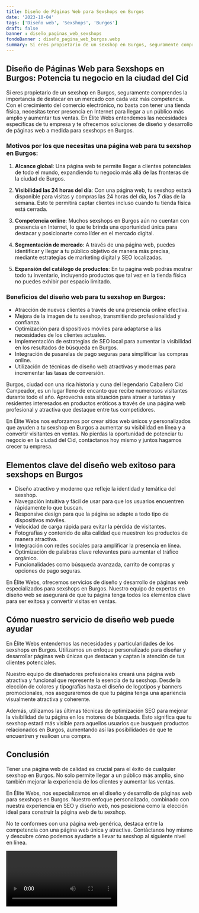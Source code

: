 ```yaml
---
title: Diseño de Páginas Web para Sexshops en Burgos
date: '2023-10-04'
tags: ['Diseño web', 'Sexshops', 'Burgos']
draft: false
banner : diseño_paginas_web_sexshops
fondoBanner : diseño_pagina_web_burgos.webp
summary: Si eres propietario de un sexshop en Burgos, seguramente comprendes la importancia de destacar en un mercado con cada vez más competencia. Con el crecimiento del comercio electrónico, no basta con tener una tienda física, necesitas tener presencia en Internet para llegar a un público más amplio y aumentar tus ventas. En Élite Webs entendemos las necesidades específicas de tu empresa y te ofrecemos soluciones de diseño y desarrollo de páginas web a medida para sexshops en Burgos.
---
```


## Diseño de Páginas Web para Sexshops en Burgos: Potencia tu negocio en la ciudad del Cid

Si eres propietario de un sexshop en Burgos, seguramente comprendes la importancia de destacar en un mercado con cada vez más competencia. Con el crecimiento del comercio electrónico, no basta con tener una tienda física, necesitas tener presencia en Internet para llegar a un público más amplio y aumentar tus ventas. En Élite Webs entendemos las necesidades específicas de tu empresa y te ofrecemos soluciones de diseño y desarrollo de páginas web a medida para sexshops en Burgos.

### Motivos por los que necesitas una página web para tu sexshop en Burgos:

1. **Alcance global**: Una página web te permite llegar a clientes potenciales de todo el mundo, expandiendo tu negocio más allá de las fronteras de la ciudad de Burgos.

2. **Visibilidad las 24 horas del día**: Con una página web, tu sexshop estará disponible para visitas y compras las 24 horas del día, los 7 días de la semana. Esto te permitirá captar clientes incluso cuando tu tienda física está cerrada.

3. **Competencia online**: Muchos sexshops en Burgos aún no cuentan con presencia en Internet, lo que te brinda una oportunidad única para destacar y posicionarte como líder en el mercado digital.

4. **Segmentación de mercado**: A través de una página web, puedes identificar y llegar a tu público objetivo de manera más precisa, mediante estrategias de marketing digital y SEO localizadas.

5. **Expansión del catálogo de productos**: En tu página web podrás mostrar todo tu inventario, incluyendo productos que tal vez en la tienda física no puedes exhibir por espacio limitado.

### Beneficios del diseño web para tu sexshop en Burgos:

- Atracción de nuevos clientes a través de una presencia online efectiva.
- Mejora de la imagen de tu sexshop, transmitiendo profesionalidad y confianza.
- Optimización para dispositivos móviles para adaptarse a las necesidades de los clientes actuales.
- Implementación de estrategias de SEO local para aumentar la visibilidad en los resultados de búsqueda en Burgos.
- Integración de pasarelas de pago seguras para simplificar las compras online.
- Utilización de técnicas de diseño web atractivas y modernas para incrementar las tasas de conversión.

Burgos, ciudad con una rica historia y cuna del legendario Caballero Cid Campeador, es un lugar lleno de encanto que recibe numerosos visitantes durante todo el año. Aprovecha esta situación para atraer a turistas y residentes interesados en productos eróticos a través de una página web profesional y atractiva que destaque entre tus competidores.

En Élite Webs nos esforzamos por crear sitios web únicos y personalizados que ayuden a tu sexshop en Burgos a aumentar su visibilidad en línea y a convertir visitantes en ventas. No pierdas la oportunidad de potenciar tu negocio en la ciudad del Cid, contáctanos hoy mismo y juntos hagamos crecer tu empresa.

<GifSeo />

<Cta />

## Elementos clave del diseño web exitoso para sexshops en Burgos

- Diseño atractivo y moderno que refleje la identidad y temática del sexshop.
- Navegación intuitiva y fácil de usar para que los usuarios encuentren rápidamente lo que buscan.
- Responsive design para que la página se adapte a todo tipo de dispositivos móviles.
- Velocidad de carga rápida para evitar la pérdida de visitantes.
- Fotografías y contenido de alta calidad que muestren los productos de manera atractiva.
- Integración con redes sociales para amplificar la presencia en línea.
- Optimización de palabras clave relevantes para aumentar el tráfico orgánico.
- Funcionalidades como búsqueda avanzada, carrito de compras y opciones de pago seguras.

En Élite Webs, ofrecemos servicios de diseño y desarrollo de páginas web especializados para sexshops en Burgos. Nuestro equipo de expertos en diseño web se asegurará de que tu página tenga todos los elementos clave para ser exitosa y convertir visitas en ventas.

## Cómo nuestro servicio de diseño web puede ayudar

En Élite Webs entendemos las necesidades y particularidades de los sexshops en Burgos. Utilizamos un enfoque personalizado para diseñar y desarrollar páginas web únicas que destacan y captan la atención de tus clientes potenciales.

Nuestro equipo de diseñadores profesionales creará una página web atractiva y funcional que represente la esencia de tu sexshop. Desde la elección de colores y tipografías hasta el diseño de logotipos y banners promocionales, nos aseguraremos de que tu página tenga una apariencia visualmente atractiva y coherente.

Además, utilizamos las últimas técnicas de optimización SEO para mejorar la visibilidad de tu página en los motores de búsqueda. Esto significa que tu sexshop estará más visible para aquellos usuarios que busquen productos relacionados en Burgos, aumentando así las posibilidades de que te encuentren y realicen una compra.

## Conclusión

Tener una página web de calidad es crucial para el éxito de cualquier sexshop en Burgos. No solo permite llegar a un público más amplio, sino también mejorar la experiencia de los clientes y aumentar las ventas.

En Élite Webs, nos especializamos en el diseño y desarrollo de páginas web para sexshops en Burgos. Nuestro enfoque personalizado, combinado con nuestra experiencia en SEO y diseño web, nos posiciona como la elección ideal para construir la página web de tu sexshop.

No te conformes con una página web genérica, destaca entre la competencia con una página web única y atractiva. Contáctanos hoy mismo y descubre cómo podemos ayudarte a llevar tu sexshop al siguiente nivel en línea.

<Video />

<CtaBot job='Sexshops' city='Burgos'/>

<Gmaps query='Burgos+españa+maps' />